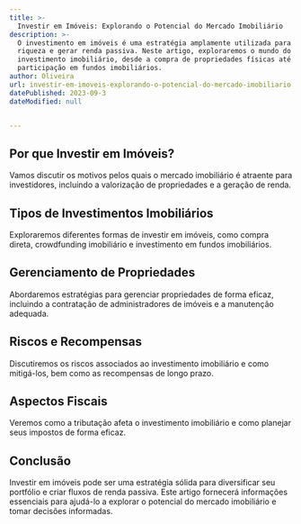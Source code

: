 ```yaml
---
title: >-
  Investir em Imóveis: Explorando o Potencial do Mercado Imobiliário
description: >-
  O investimento em imóveis é uma estratégia amplamente utilizada para criar
  riqueza e gerar renda passiva. Neste artigo, exploraremos o mundo do
  investimento imobiliário, desde a compra de propriedades físicas até a
  participação em fundos imobiliários.
author: Oliveira
url: investir-em-imoveis-explorando-o-potencial-do-mercado-imobiliario
datePublished: 2023-09-3
dateModified: null


---
```


## **Por que Investir em Imóveis?**

Vamos discutir os motivos pelos quais o mercado imobiliário é atraente para investidores, incluindo a valorização de propriedades e a geração de renda.

## **Tipos de Investimentos Imobiliários**

Exploraremos diferentes formas de investir em imóveis, como compra direta, crowdfunding imobiliário e investimento em fundos imobiliários.

## **Gerenciamento de Propriedades**

Abordaremos estratégias para gerenciar propriedades de forma eficaz, incluindo a contratação de administradores de imóveis e a manutenção adequada.

## **Riscos e Recompensas**

Discutiremos os riscos associados ao investimento imobiliário e como mitigá-los, bem como as recompensas de longo prazo.

## **Aspectos Fiscais**

Veremos como a tributação afeta o investimento imobiliário e como planejar seus impostos de forma eficaz.

## **Conclusão**

Investir em imóveis pode ser uma estratégia sólida para diversificar seu portfólio e criar fluxos de renda passiva. Este artigo fornecerá informações essenciais para ajudá-lo a explorar o potencial do mercado imobiliário e tomar decisões informadas.

